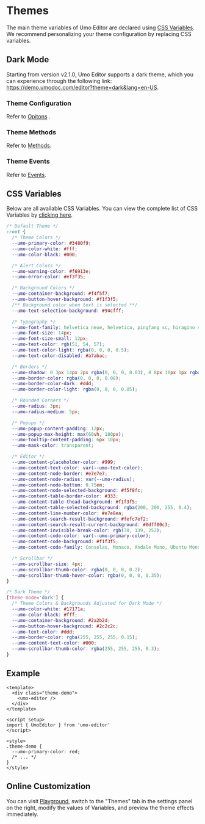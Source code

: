 # Themes

The main theme variables of Umo Editor are declared using [CSS Variables](https://developer.mozilla.org/en-US/docs/Web/CSS/Using_CSS_custom_properties). We recommend personalizing your theme configuration by replacing CSS variables.

## Dark Mode
Starting from version v2.1.0, Umo Editor supports a dark theme, which you can experience through the following link: https://demo.umodoc.com/editor?theme=dark&lang=en-US.

### Theme Configuration
Refer to [Opitons](./options/themes) .

### Theme Methods
Refer to [Methods](./methods#settheme).

### Theme Events
Refer to [Events](./events).

## CSS Variables

Below are all available CSS Variables. You can view the complete list of CSS Variables by [clicking here](https://github.com/umodoc/editor/tree/main/src/assets/styles/_variables.less).

```css
/* Default Theme */
:root {
  /* Theme Colors */
  --umo-primary-color: #3480f9;
  --umo-color-white: #fff;
  --umo-color-black: #000;

  /* Alert Colors */
  --umo-warning-color: #f6913e;
  --umo-error-color: #ef3f35;

  /* Background Colors */
  --umo-container-background: #f4f5f7;
  --umo-button-hover-background: #f1f3f5;
  /** Background color when text is selected **/
  --umo-text-selection-background: #94cfff;

  /* Typography */
  --umo-font-family: helvetica neue, helvetica, pingfang sc, hiragino sans gb, microsoft yahei, simsun, sans-serif;
  --umo-font-size: 14px;
  --umo-font-size-small: 12px;
  --umo-text-color: rgb(51, 54, 57);
  --umo-text-color-light: rgba(0, 0, 0, 0.5);
  --umo-text-color-disabled: #a7abac;

  /* Borders */
  --umo-shadow: 0 3px 14px 2px rgba(0, 0, 0, 0.03), 0 8px 10px 1px rgba(0, 0, 0, 4%), 0 5px 5px -3px rgba(0, 0, 0, 8%);
  --umo-border-color: rgba(0, 0, 0, 0.08);
  --umo-border-color-dark: #ddd;
  --umo-border-color-light: rgba(0, 0, 0, 0.05);

  /* Rounded Corners */
  --umo-radius: 3px;
  --umo-radius-medium: 5px;

  /* Popups */
  --umo-popup-content-padding: 12px;
  --umo-popup-max-height: max(60vh, 180px);
  --umo-tooltip-content-padding: 6px 10px;
  --umo-mask-color: transparent;

  /* Editor */
  --umo-content-placeholder-color: #999;
  --umo-content-text-color: var(--umo-text-color);
  --umo-content-node-border: #e7e7e7;
  --umo-content-node-radius: var(--umo-radius);
  --umo-content-node-bottom: 0.75em;
  --umo-content-node-selected-background: #f5f8fc;
  --umo-content-table-border-color: #333;
  --umo-content-table-thead-background: #f1f3f5;
  --umo-content-table-selected-background: rgba(200, 200, 255, 0.4);
  --umo-content-line-number-color: #e7e8ea;
  --umo-content-search-result-background: #fefc7ef2;
  --umo-content-search-result-current-background: #0dff00c3;
  --umo-content-invisible-break-color: rgb(78, 139, 252);
  --umo-content-code-color: var(--umo-primary-color);
  --umo-content-code-background: #f1f3f5;
  --umo-content-code-family: Consolas, Monaco, Andale Mono, Ubuntu Mono, monospace;

  /* Scrollbar */
  --umo-scrollbar-size: 4px;
  --umo-scrollbar-thumb-color: rgba(0, 0, 0, 0.2);
  --umo-scrollbar-thumb-hover-color: rgba(0, 0, 0, 0.35);
}

/* Dark Theme */
[theme-mode='dark'] {
  /* Theme Colors & Backgrounds Adjusted for Dark Mode */
  --umo-color-white: #17171a;
  --umo-color-black: #fff;
  --umo-container-background: #2a2b2d;
  --umo-button-hover-background: #2c2c2c;
  --umo-text-color: #ddd;
  --umo-border-color: rgba(255, 255, 255, 0.15);
  --umo-content-text-color: #000;
  --umo-scrollbar-thumb-color: rgba(255, 255, 255, 0.3);
}
```

## Example

```vue
<template>
  <div class="theme-demo">
    <umo-editor />
  </div>
</template>

<script setup>
import { UmoEditor } from 'umo-editor'
</script>

<style>
.theme-demo {
  --umo-primary-color: red;
  /* ... */
}
</style>
```

## Online Customization

You can visit [Playground](https://demo.umodoc.com/editor?pane=themes&lang=en-US), switch to the "Themes" tab in the settings panel on the right, modify the values of Variables, and preview the theme effects immediately.
